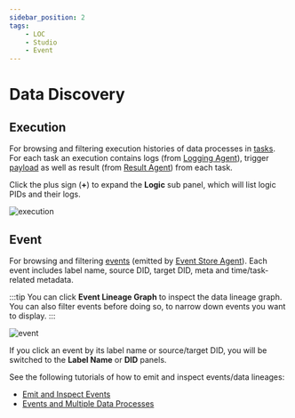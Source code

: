 ```yaml
---
sidebar_position: 2
tags:
    - LOC
    - Studio
    - Event
---
```


# Data Discovery

## Execution

For browsing and filtering execution histories of data processes in [tasks](/legacy/0.8/tutorials/loc-feat-overview#triggers-tasks-and-executions). For each task an execution contains logs (from [Logging Agent](/legacy/0.8/sdk-reference/logging)), trigger [payload](/legacy/0.8/sdk-reference/payload) as well as result (from [Result Agent](/legacy/0.8/sdk-reference/result)) from each task.

Click the plus sign (**+**) to expand the **Logic** sub panel, which will list logic PIDs and their logs.

<div className="center-padded-sm">
    <img src={require("./img/execution.png").default} alt="execution" />
</div>

## Event

For browsing and filtering [events](/legacy/0.8/tutorials/loc-feat-overview#events) (emitted by [Event Store Agent](/legacy/0.8/sdk-reference/eventstore)). Each event includes label name, source DID, target DID, meta and time/task-related metadata.

:::tip
You can click **Event Lineage Graph** to inspect the data lineage graph. You can also filter events before doing so, to narrow down events you want to display.
:::

<div className="center-padded-sm">
    <img src={require("./img/event.png").default} alt="event" />
</div>

If you click an event by its label name or source/target DID, you will be switched to the **Label Name** or **DID** panels.

See the following tutorials of how to emit and inspect events/data lineages:

-   [Emit and Inspect Events](/legacy/0.8/tutorials/emit-and-inspect-event)
-   [Events and Multiple Data Processes](/legacy/0.8/tutorials/event-and-multiple-dp)
